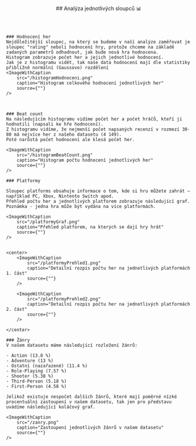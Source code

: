 
<article id="analyzaDat">
    <header style={{marginBottom: "1rem"}}>
        ##  Analýza jednotlivých sloupců 📊
    </header>

    ### Hodnocení her
    Nejdůležitější sloupec, na který se budeme v naší analýze zaměřovat je sloupec "rating" neboli hodnocení hry, protože chceme na základě zadaných parametrů odhadnout, jak bude nová hra hodnocena.
    Histogram zobrazuje počet her a jejich jednotlivé hodnocení.
    Jak je z histogramu vidět, tak naše data hodnocení mají dle statistiky přibližně normální (Gaussovo) rozdělení
    <ImageWithCaption
        src="/histogramHodnoceni.png"
        caption="Histogram celkového hodnocení jednotlivých her"
        source={""}
    />



    ### Beat count
    Na následujícím histogramu vidíme počet her a počet hráčů, kteří ji hodnotili (napsali ke hře hodnocení).
    Z histogramu vidíme, že nejmenší počet napsaných recenzí v rozmezí 30-80 má nejvíce her z našeho datasetu (4 149).
    Poté narůstá počet hodnocení ale klesá počet her.

    <ImageWithCaption
        src="/histogramBeatCount.png"
        caption="Histogram počtu hodnocení jednotlivých her"
        source={""}
    />

    ### Platformy

    Sloupec platforms obsahuje informace o tom, kde si hru můžete zahrát – například PC, Xbox, Nintento Switch apod.
    Přehled počtu her a jednotlivých platforem zobrazuje následující graf.
    Poznámka - jedna hra může být vydána na více platformách.

    <ImageWithCaption
        src="/platformyGraf.png"
        caption="Přehled platforem, na kterých se dají hry hrát"
        source={""}
    />


    <center>
        <ImageWithCaption
            src="/platformyPrehled1.png"
            caption="Detailní rozpis počtu her na jednotlivých platformách 1. část"
            source={""}
        />

        <ImageWithCaption
            src="/platformyPrehled2.png"
            caption="Detailní rozpis počtu her na jednotlivých platformách 2. část"
            source={""}
        />

    </center>

    ### Žánry
    V našem datasetu máme následující rozložení žánrů:

    - Action (13.8 %)
    - Adventure (13 %)
    - Ostatní (nazařazené) (11.4 %)
    - Role-Playing (7.57 %)
    - Shooter (5.38 %)
    - Third-Person (5.18 %)
    - First-Person (4.58 %)

    Jelikož existuje nespočet dalších žánrů, které mají poměrné nízké procentuální zastoupení v našem datasetu, tak jen pro představu uvádíme následující koláčový graf.

    <ImageWithCaption
        src="/zanry.png"
        caption="Zastoupení jednotlivých žánrů v našem datasetu"
        source={""}
    />





</article>
